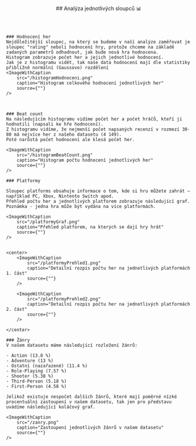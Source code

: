 
<article id="analyzaDat">
    <header style={{marginBottom: "1rem"}}>
        ##  Analýza jednotlivých sloupců 📊
    </header>

    ### Hodnocení her
    Nejdůležitější sloupec, na který se budeme v naší analýze zaměřovat je sloupec "rating" neboli hodnocení hry, protože chceme na základě zadaných parametrů odhadnout, jak bude nová hra hodnocena.
    Histogram zobrazuje počet her a jejich jednotlivé hodnocení.
    Jak je z histogramu vidět, tak naše data hodnocení mají dle statistiky přibližně normální (Gaussovo) rozdělení
    <ImageWithCaption
        src="/histogramHodnoceni.png"
        caption="Histogram celkového hodnocení jednotlivých her"
        source={""}
    />



    ### Beat count
    Na následujícím histogramu vidíme počet her a počet hráčů, kteří ji hodnotili (napsali ke hře hodnocení).
    Z histogramu vidíme, že nejmenší počet napsaných recenzí v rozmezí 30-80 má nejvíce her z našeho datasetu (4 149).
    Poté narůstá počet hodnocení ale klesá počet her.

    <ImageWithCaption
        src="/histogramBeatCount.png"
        caption="Histogram počtu hodnocení jednotlivých her"
        source={""}
    />

    ### Platformy

    Sloupec platforms obsahuje informace o tom, kde si hru můžete zahrát – například PC, Xbox, Nintento Switch apod.
    Přehled počtu her a jednotlivých platforem zobrazuje následující graf.
    Poznámka - jedna hra může být vydána na více platformách.

    <ImageWithCaption
        src="/platformyGraf.png"
        caption="Přehled platforem, na kterých se dají hry hrát"
        source={""}
    />


    <center>
        <ImageWithCaption
            src="/platformyPrehled1.png"
            caption="Detailní rozpis počtu her na jednotlivých platformách 1. část"
            source={""}
        />

        <ImageWithCaption
            src="/platformyPrehled2.png"
            caption="Detailní rozpis počtu her na jednotlivých platformách 2. část"
            source={""}
        />

    </center>

    ### Žánry
    V našem datasetu máme následující rozložení žánrů:

    - Action (13.8 %)
    - Adventure (13 %)
    - Ostatní (nazařazené) (11.4 %)
    - Role-Playing (7.57 %)
    - Shooter (5.38 %)
    - Third-Person (5.18 %)
    - First-Person (4.58 %)

    Jelikož existuje nespočet dalších žánrů, které mají poměrné nízké procentuální zastoupení v našem datasetu, tak jen pro představu uvádíme následující koláčový graf.

    <ImageWithCaption
        src="/zanry.png"
        caption="Zastoupení jednotlivých žánrů v našem datasetu"
        source={""}
    />





</article>
